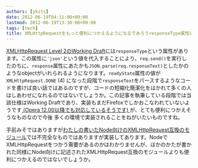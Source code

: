 ```yaml
---
authors: [ykzts]
date: 2012-06-19T04:11:00+09:00
lastmod: 2012-06-19T13:30:00+09:00
tags: [tech]
title: XMLHttpRequestをもっと便利につかえるようになるであろうresponseType属性について
---
```


[XMLHttpRequest Level 2のWorking Draft](http://www.w3.org/TR/2012/WD-XMLHttpRequest-20120117/)には`responseType`という属性があります。この属性に`'json'`という値を代入することにより、`req.send()`を実行したのちに、`response`属性にあたかも`JSON.parse(req.responseText)`としたかのようなobjectがいれられるようになります。`readyState`属性の値が`XMLHttpRequest.DONE` (4) になった段階で`responseText`をパースするようなコードを書けば良い話ではあるのですが、コードの短縮化簡潔化をはかれて多くの人はしあわせになれるのではないでしょうか。この記事を執筆している段階では当該仕様はWorking Draftであり、実装もまだFirefoxでしかおこなわれていないようです<ins datetime="2012-06-19T13:30:00+09:00"> ([Opera 12.00以降でも対応している](http://syoichi.tumblr.com/post/25413263431)そうです) </ins>が、とても便利につかえそうなものなので今後 多くの環境で実装されることをねがいたいものですね。

<!--truncate-->

手前みそではありますが[わたしの書いたNode向けのXMLHttpRequest互換のモジュール](https://github.com/ykzts/node-xmlhttprequest)では不完全なものではありますが実装してあります。NodeでXMLHttpRequestをつかう需要があるのかはわかりませんが、ほかのかたが書かれた同様にNode向けに記述されたXMLHttpRequest互換のモジュールよりも便利につかえるのではないでしょうか。
